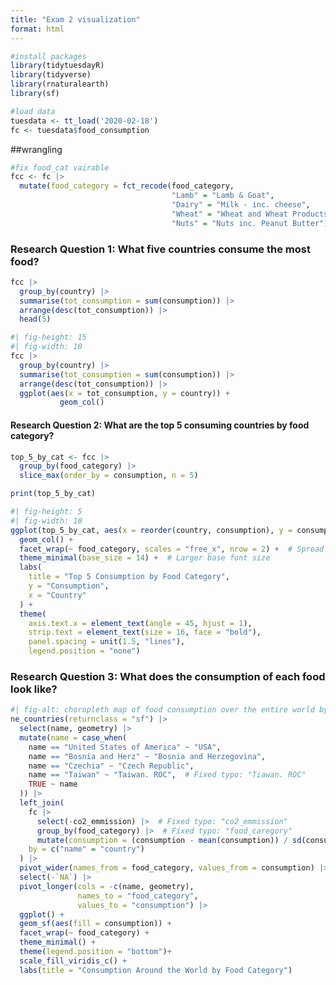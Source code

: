 ```yaml
---
title: "Exam 2 visualization"
format: html
---
```


```r
#install packages
library(tidytuesdayR)
library(tidyverse)
library(rnaturalearth)
library(sf)
```


```r
#load data
tuesdata <- tt_load('2020-02-18')
fc <- tuesdata$food_consumption
```

##wrangling

```r
#fix food_cat vairable
fcc <- fc |>
  mutate(food_category = fct_recode(food_category,
                                    "Lamb" = "Lamb & Goat",
                                    "Dairy" = "Milk - inc. cheese",
                                    "Wheat" = "Wheat and Wheat Products",
                                    "Nuts" = "Nuts inc. Peanut Butter"))
```


### Research Question 1: What five countries consume the most food?

```r
fcc |>
  group_by(country) |>
  summarise(tot_consumption = sum(consumption)) |>
  arrange(desc(tot_consumption)) |>
  head(5)
```

```r
#| fig-height: 15
#| fig-width: 10
fcc |>
  group_by(country) |>
  summarise(tot_consumption = sum(consumption)) |>
  arrange(desc(tot_consumption)) |>
  ggplot(aes(x = tot_consumption, y = country)) +
           geom_col()
```

#### Research Question 2: What are the top 5 consuming countries by food category?

```r
top_5_by_cat <- fcc |>
  group_by(food_category) |>
  slice_max(order_by = consumption, n = 5)

print(top_5_by_cat)
```

```r
#| fig-height: 5
#| fig-width: 10
ggplot(top_5_by_cat, aes(x = reorder(country, consumption), y = consumption)) +
  geom_col() +
  facet_wrap(~ food_category, scales = "free_x", nrow = 2) +  # Spread out over 2 rows
  theme_minimal(base_size = 14) +  # Larger base font size
  labs(
    title = "Top 5 Consumption by Food Category",
    y = "Consumption",
    x = "Country"
  ) +
  theme(
    axis.text.x = element_text(angle = 45, hjust = 1),
    strip.text = element_text(size = 16, face = "bold"),
    panel.spacing = unit(1.5, "lines"),
    legend.position = "none")
```

### Research Question 3: What does the consumption of each food look like?


```r
#| fig-alt: choropleth map of food consumption over the entire world by country, faceted by food category
ne_countries(returnclass = "sf") |>
  select(name, geometry) |>
  mutate(name = case_when(
    name == "United States of America" ~ "USA",
    name == "Bosnia and Herz" ~ "Bosnia and Herzegovina",
    name == "Czechia" ~ "Czech Republic",
    name == "Taiwan" ~ "Taiwan. ROC",  # Fixed typo: "Tiawan. ROC"
    TRUE ~ name
  )) |>
  left_join(
    fc |>
      select(-co2_emmission) |>  # Fixed typo: "co2_emmission"
      group_by(food_category) |>  # Fixed typo: "food_caregory"
      mutate(consumption = (consumption - mean(consumption)) / sd(consumption)),
    by = c("name" = "country")
  ) |>
  pivot_wider(names_from = food_category, values_from = consumption) |>  # Fixed typo: "consummption"
  select(-`NA`) |>
  pivot_longer(cols = -c(name, geometry),
               names_to = "food_category",
               values_to = "consumption") |>
  ggplot() +
  geom_sf(aes(fill = consumption)) +
  facet_wrap(~ food_category) +
  theme_minimal() +
  theme(legend.position = "bottom")+
  scale_fill_viridis_c() +
  labs(title = "Consumption Around the World by Food Category")
```
  
